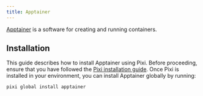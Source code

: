 ```yaml
---
title: Apptainer
---
```


[Apptainer](https://apptainer.org/) is a software for creating and running containers.

## Installation

This guide describes how to install Apptainer using Pixi. Before proceeding, ensure that you have followed the [Pixi installation guide](guides/pixi/). Once Pixi is installed in your environment, you can install Apptainer globally by running:

```sh
pixi global install apptainer
```
